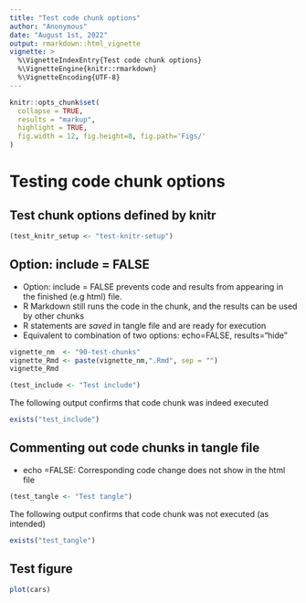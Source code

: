 ```yaml
---
title: "Test code chunk options"
author: "Anonymous"
date: "August 1st, 2022"
output: rmarkdown::html_vignette
vignette: >
  %\VignetteIndexEntry{Test code chunk options}
  %\VignetteEngine{knitr::rmarkdown}
  %\VignetteEncoding{UTF-8}
---
```


```r
knitr::opts_chunk$set(
  collapse = TRUE,
  results = "markup",  
  highlight = TRUE,
  fig.width = 12, fig.height=8, fig.path='Figs/'
)
```


# Testing code chunk options

## Test chunk options defined by knitr 

```r
(test_knitr_setup <- "test-knitr-setup")
```


## Option: include = FALSE

* Option: include = FALSE prevents code and results from appearing in the finished (e.g html) file. 
* R Markdown still runs the code in the chunk, and the results can be used by other chunks
* R statements are _saved_ in tangle file and are ready for execution
* Equivalent to combination of two options: echo=FALSE, results="hide"

```r
vignette_nm  <- "90-test-chunks"
vignette_Rmd <- paste(vignette_nm,".Rmd", sep = "")
vignette_Rmd
```

```r
(test_include <- "Test include")
```

The following output confirms that code chunk was indeed executed

```r
exists("test_include")
```


## Commenting out code chunks in tangle file

* echo =FALSE: Corresponding code change does not show in the html file 

```r
(test_tangle <- "Test tangle")
```
The following output confirms that code chunk was not executed (as intended)

```r
exists("test_tangle")
```

## Test figure

```r
plot(cars)
```




